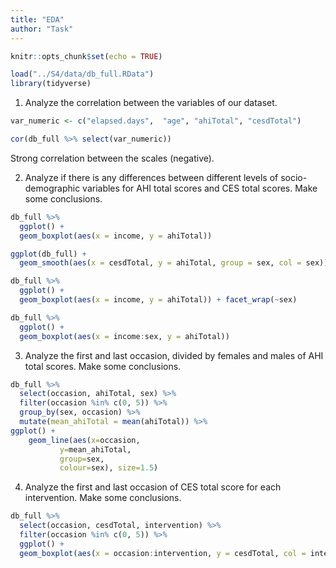 ```yaml
---
title: "EDA"
author: "Task"
---
```


```r
knitr::opts_chunk$set(echo = TRUE)
```

```r
load("../S4/data/db_full.RData")
library(tidyverse)
```


1. Analyze the correlation between the variables of our dataset.

```r
var_numeric <- c("elapsed.days",  "age", "ahiTotal", "cesdTotal")

cor(db_full %>% select(var_numeric))
```
Strong correlation between the scales (negative).

2. Analyze if there is any differences between different levels of socio-demographic variables for AHI total scores and CES total scores. Make some conclusions.

```r
db_full %>%
  ggplot() +
  geom_boxplot(aes(x = income, y = ahiTotal))
```
```r
ggplot(db_full) +
  geom_smooth(aes(x = cesdTotal, y = ahiTotal, group = sex, col = sex))
```
```r
db_full %>%
  ggplot() +
  geom_boxplot(aes(x = income, y = ahiTotal)) + facet_wrap(~sex)
```
```r
db_full %>%
  ggplot() +
  geom_boxplot(aes(x = income:sex, y = ahiTotal)) 
```


3. Analyze the first and last occasion, divided by females and males of AHI total scores. Make some conclusions.

```r
db_full %>%
  select(occasion, ahiTotal, sex) %>%
  filter(occasion %in% c(0, 5)) %>%
  group_by(sex, occasion) %>%
  mutate(mean_ahiTotal = mean(ahiTotal)) %>%
ggplot() + 
    geom_line(aes(x=occasion, 
           y=mean_ahiTotal, 
           group=sex,
           colour=sex), size=1.5)
```


4. Analyze the first and last occasion of CES total score for each intervention. Make some conclusions.


```r
db_full %>%
  select(occasion, cesdTotal, intervention) %>%
  filter(occasion %in% c(0, 5)) %>%
  ggplot() +
  geom_boxplot(aes(x = occasion:intervention, y = cesdTotal, col = intervention))
```
